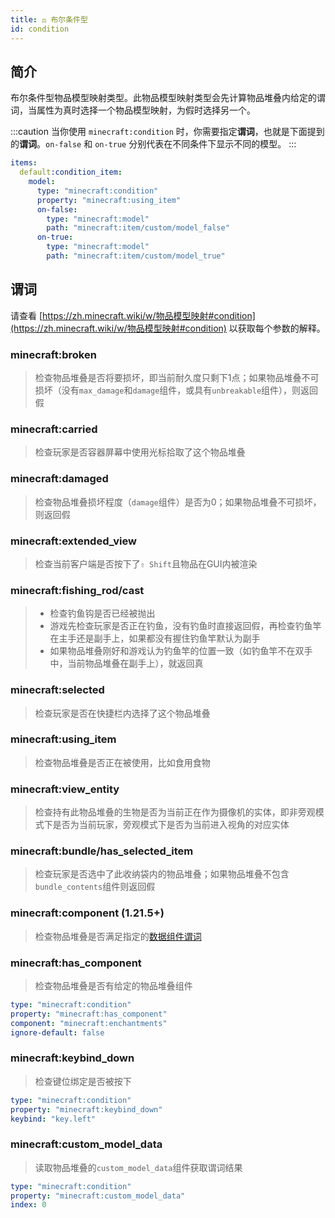 ```yaml
---
title: ⚖️ 布尔条件型
id: condition
---
```



## 简介

<UrlCard
  url="https://zh.minecraft.wiki/w/物品模型映射#condition"
  title="⚖️ 布尔条件型"
/>

布尔条件型物品模型映射类型。此物品模型映射类型会先计算物品堆叠内给定的谓词，当属性为真时选择一个物品模型映射，为假时选择另一个。

:::caution
当你使用 `minecraft:condition` 时，你需要指定**谓词**，也就是下面提到的**谓词**。`on-false` 和 `on-true` 分别代表在不同条件下显示不同的模型。
:::

```yaml
items:
  default:condition_item:
    model:
      type: "minecraft:condition"
      property: "minecraft:using_item"
      on-false:
        type: "minecraft:model"
        path: "minecraft:item/custom/model_false"
      on-true:
        type: "minecraft:model"
        path: "minecraft:item/custom/model_true"
```

## 谓词

请查看 [https://zh.minecraft.wiki/w/物品模型映射#condition](https://zh.minecraft.wiki/w/物品模型映射#condition) 以获取每个参数的解释。

### minecraft:broken

> 检查物品堆叠是否将要损坏，即当前耐久度只剩下1点；如果物品堆叠不可损坏（没有`max_damage`和`damage`组件，或具有`unbreakable`组件），则返回假

### minecraft\:carried

> 检查玩家是否容器屏幕中使用光标拾取了这个物品堆叠

### minecraft\:damaged

> 检查物品堆叠损坏程度（`damage`组件）是否为0；如果物品堆叠不可损坏，则返回假

### minecraft\:extended\_view

> 检查当前客户端是否按下了`⇧ Shift`且物品在GUI内被渲染

### minecraft\:fishing\_rod/cast

> * 检查钓鱼钩是否已经被抛出
> * 游戏先检查玩家是否正在钓鱼，没有钓鱼时直接返回假，再检查钓鱼竿在主手还是副手上，如果都没有握住钓鱼竿默认为副手
> * 如果物品堆叠刚好和游戏认为钓鱼竿的位置一致（如钓鱼竿不在双手中，当前物品堆叠在副手上），就返回真

### minecraft\:selected

> 检查玩家是否在快捷栏内选择了这个物品堆叠

### minecraft\:using\_item

> 检查物品堆叠是否正在被使用，比如食用食物

### minecraft\:view\_entity

> 检查持有此物品堆叠的生物是否为当前正在作为摄像机的实体，即非旁观模式下是否为当前玩家，旁观模式下是否为当前进入视角的对应实体

### minecraft\:bundle/has\_selected\_item

> 检查玩家是否选中了此收纳袋内的物品堆叠；如果物品堆叠不包含`bundle_contents`组件则返回假

### minecraft\:component (1.21.5+)

> 检查物品堆叠是否满足指定的[数据组件谓词](https://zh.minecraft.wiki/w/数据组件谓词)

### minecraft\:has\_component

> 检查物品堆叠是否有给定的物品堆叠组件

```yaml
type: "minecraft:condition"
property: "minecraft:has_component"
component: "minecraft:enchantments"
ignore-default: false
```

### minecraft\:keybind\_down

> 检查键位绑定是否被按下

```yaml
type: "minecraft:condition"
property: "minecraft:keybind_down"
keybind: "key.left"
```

### minecraft\:custom\_model\_data

> 读取物品堆叠的`custom_model_data`组件获取谓词结果

```yaml
type: "minecraft:condition"
property: "minecraft:custom_model_data"
index: 0
```
